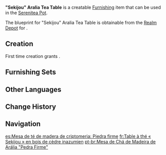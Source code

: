 {{Furnishing Infobox
|id             = 361315
|image          = Item Sekijou Aralia Tea Table.png
|category       = Large Furnishing
|subcategory    = Table
|quality        = 3
|adeptal_energy = 60
|load           = 169
|reduced_load   = 127
|description    = A large-sized Inazuman tea table that is mainly made of hard [[Aralia Wood]]. The inner board of stone material brings a distinctive beauty, and also has the function of stabilizing the structure. No matter how many heavy objects are placed on this tea table, it will not shake. It is a pity that the weight due to the stone structure is a significant drawback, making this tea table difficult to move and inconvenient to clean.
|blueprint      = Realm Depot
}}
'''"Sekijou" Aralia Tea Table''' is a creatable [[Furnishing]] item that can be used in the [[Serenitea Pot]].

The blueprint for "Sekijou" Aralia Tea Table is obtainable from the [[Realm Depot]] for {{Item|Realm Currency|24|x=160}}.

==Creation==
First time creation grants {{Item|Trust|24|x=60}}.
{{Recipe
|type = Creation
|time = 14h
|Aralia Wood = 8
|sort = Aralia Wood
}}

==Furnishing Sets==
{{Craft Usage|type=Furnishing Set}}

==Other Languages==
{{Other Languages
|en      = "Sekijou" Aralia Tea Table
|zhs     = 孔雀木「石定」茶桌
|zhs_rm  = Kǒngquè-mù "Shídìng" Cházhuō
|zht     = 孔雀木「石定」茶桌
|zht_rm  = Kǒngquè-mù "Shídìng" Cházhuō
|zh_tl   = 
|ja      = 孔雀の「石定」お茶机
|ja_rm   = Kujaku no "Sekijou" Ocha Tsukue
|ja_tl   = Peafowl "Stone Decision" Tea Table
|ko      = {{tt|공작|孔雀}}나무 「{{tt|석정|石定}}」 {{tt|다탁|茶桌}}
|ko_rm   = Gongjak-namu "Seokjeong" Datak
|ko_tl   = Aralia Tree "Sekijou" Tea Table
|es      = Mesa de té de madera de criptomeria: Piedra firme
|es_tl   = {{w|Cryptomeria}} Tea Table: Firm Stone
|fr      = Table à thé «&nbsp;Sekijou&nbsp;» en bois de cèdre inazumien
|fr_tl   = Tea Table "Sekijou" Made of Inazuman Cedar Wood
|ru      = Чайный столик из аралии «Секидзё»
|ru_tl   = Aralia Tea Table "Sekijou"
|th      = โต๊ะน้ำชา "Sekijou" ไม้ Aralia
|th_rm   = To nam cha "Sekijou" mai Aralia
|th_tl   = 
|vi      = Bàn Trà "Sekijou" Gỗ Khổng Tước
|vi_tl   = 
|de      = Teetisch „Sekijou“ aus Aralia-Holz
|de_tl   = Tea Table "Sekijou" from Aralia Wood
|id      = Meja Teh Kayu Aralia: Sekijou
|id_tl   = Aralia Wood Tea Table: Sekijou
|pt      = Mesa de Chá de Madeira de Arália "Pedra Firme"
|pt_tl   = 
|tr      = "Sekijou" Aralya Sehpa
|tr_tl   = 
|it      = Tavolo da tè Sekijou in legno d'aralia
|it_tl   = Sakijou Tea Table in Aralia Wood
}}

==Change History==
{{Change History|2.2}}

==Navigation==
{{Furnishing Navbox|interior}}

[[es:Mesa de té de madera de criptomeria: Piedra firme]]
[[fr:Table à thé « Sekijou » en bois de cèdre inazumien]]
[[pt-br:Mesa de Chá de Madeira de Arália "Pedra Firme"]]